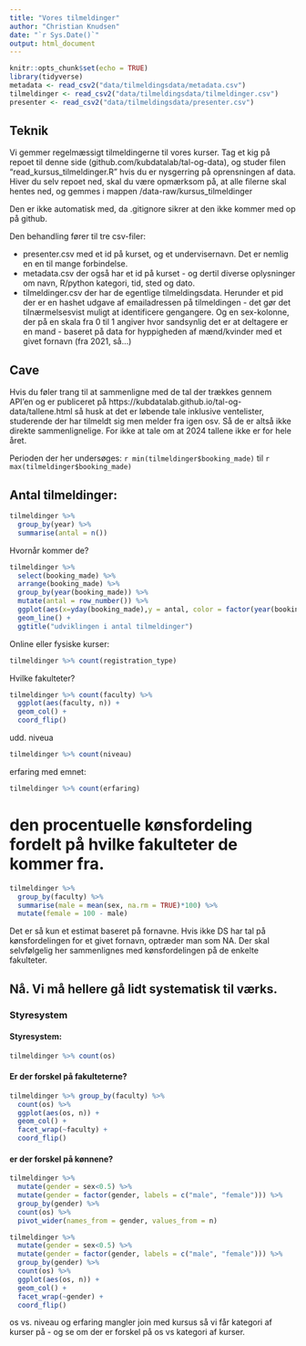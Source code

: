 ```yaml
---
title: "Vores tilmeldinger"
author: "Christian Knudsen"
date: "`r Sys.Date()`"
output: html_document
---
```


```r
knitr::opts_chunk$set(echo = TRUE)
library(tidyverse)
metadata <- read_csv2("data/tilmeldingsdata/metadata.csv")
tilmeldinger <- read_csv2("data/tilmeldingsdata/tilmeldinger.csv")
presenter <- read_csv2("data/tilmeldingsdata/presenter.csv")
```

## Teknik

Vi gemmer regelmæssigt tilmeldingerne til vores kurser. 
Tag et kig på repoet til denne side (github.com/kubdatalab/tal-og-data), og 
studer filen "read_kursus_tilmeldinger.R" hvis du er nysgerring på oprensningen
af data. Hiver du selv repoet ned, skal du være opmærksom på, at alle filerne 
skal hentes ned, og gemmes i mappen 
/data-raw/kursus_tilmeldinger

Den er ikke automatisk med, da .gitignore sikrer at den ikke kommer med op på github.

Den behandling fører til tre csv-filer:

* presenter.csv med et id på kurset, og et undervisernavn. Det er nemlig en en til mange forbindelse.
* metadata.csv der også har et id på kurset - og dertil diverse oplysninger om navn, R/python kategori, tid, sted og dato.
* tilmeldinger.csv der har de egentlige tilmeldingsdata. Herunder et pid der er en hashet udgave af emailadressen på tilmeldingen - det gør det tilnærmelsesvist muligt at identificere gengangere. Og en sex-kolonne, der på en skala fra 0 til 1 angiver hvor sandsynlig det er 
at deltagere er en mand - baseret på data for hyppigheden af mænd/kvinder med et givet fornavn (fra 2021, så...)


## Cave

Hvis du føler trang til at sammenligne med de tal der trækkes gennem API'en og 
er publiceret på https://kubdatalab.github.io/tal-og-data/tallene.html så husk at
det er løbende tale inklusive ventelister, studerende der har tilmeldt sig men
melder fra igen osv. Så de er altså ikke direkte sammenlignelige. For ikke at
tale om at 2024 tallene ikke er for hele året. 

Perioden der her undersøges: `r min(tilmeldinger$booking_made)` til `r max(tilmeldinger$booking_made)`



## Antal tilmeldinger:

```r
tilmeldinger %>% 
  group_by(year) %>% 
  summarise(antal = n())
```
Hvornår kommer de?

```r
tilmeldinger %>% 
  select(booking_made) %>% 
  arrange(booking_made) %>% 
  group_by(year(booking_made)) %>% 
  mutate(antal = row_number()) %>% 
  ggplot(aes(x=yday(booking_made),y = antal, color = factor(year(booking_made)))) +
  geom_line() +
  ggtitle("udviklingen i antal tilmeldinger")
```

Online eller fysiske kurser:
```r
tilmeldinger %>% count(registration_type)
```
Hvilke fakulteter?
```r
tilmeldinger %>% count(faculty) %>% 
  ggplot(aes(faculty, n)) +
  geom_col() +
  coord_flip()

```
udd. niveua
```r
tilmeldinger %>% count(niveau)

```
erfaring med emnet:
```r
tilmeldinger %>% count(erfaring)

```


# den procentuelle kønsfordeling fordelt på hvilke fakulteter de kommer fra.
```r
tilmeldinger %>%
  group_by(faculty) %>% 
  summarise(male = mean(sex, na.rm = TRUE)*100) %>% 
  mutate(female = 100 - male)
```
Det er så kun et estimat baseret på fornavne. Hvis ikke DS har tal på kønsfordelingen
for et givet fornavn, optræder man som NA. Der skal selvfølgelig her sammenlignes
med kønsfordelingen på de enkelte fakulteter.

## Nå. Vi må hellere gå lidt systematisk til værks.

### Styresystem

#### Styresystem:
```r
tilmeldinger %>% count(os)
```

#### Er der forskel på fakulteterne?

```r
tilmeldinger %>% group_by(faculty) %>% 
  count(os) %>% 
  ggplot(aes(os, n)) +
  geom_col() +
  facet_wrap(~faculty) +
  coord_flip()
```

#### er der forskel på kønnene?

```r
tilmeldinger %>% 
  mutate(gender = sex<0.5) %>% 
  mutate(gender = factor(gender, labels = c("male", "female"))) %>% 
  group_by(gender) %>% 
  count(os) %>% 
  pivot_wider(names_from = gender, values_from = n)
```


```r
tilmeldinger %>% 
  mutate(gender = sex<0.5) %>% 
  mutate(gender = factor(gender, labels = c("male", "female"))) %>% 
  group_by(gender) %>% 
  count(os) %>% 
  ggplot(aes(os, n)) +
  geom_col() +
  facet_wrap(~gender) +
  coord_flip()
```

os vs. niveau og erfaring mangler
join med kursus så vi får kategori af kurser på - og se om der er forskel på
os vs kategori af kurser.